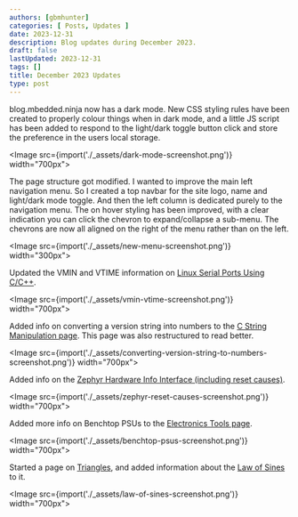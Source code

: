 ```yaml
---
authors: [gbmhunter]
categories: [ Posts, Updates ]
date: 2023-12-31
description: Blog updates during December 2023.
draft: false
lastUpdated: 2023-12-31
tags: []
title: December 2023 Updates
type: post
---
```



blog.mbedded.ninja now has a dark mode. New CSS styling rules have been created to properly colour things when in dark mode, and a little JS script has been added to respond to the light/dark toggle button click and store the preference in the users local storage.

<Image src={import('./_assets/dark-mode-screenshot.png')} width="700px"></Image>

The page structure got modified. I wanted to improve the main left navigation menu. So I created a top navbar for the site logo, name and light/dark mode toggle. And then the left column is dedicated purely to the navigation menu. The on hover styling has been improved, with a clear indication you can click the chevron to expand/collapse a sub-menu. The chevrons are now all aligned on the right of the menu rather than on the left.

<Image src={import('./_assets/new-menu-screenshot.png')} width="300px"></Image>

Updated the VMIN and VTIME information on [Linux Serial Ports Using C/C++](/programming/operating-systems/linux/linux-serial-ports-using-c-cpp/).

<Image src={import('./_assets/vmin-vtime-screenshot.png')} width="700px"></Image>

Added info on converting a version string into numbers to the [C String Manipulation page](/programming/languages/c/string-manipulation-in-c/#converting-a-version-string-to-numbers). This page was also restructured to read better.

<Image src={import('./_assets/converting-version-string-to-numbers-screenshot.png')} width="700px"></Image>

Added info on the [Zephyr Hardware Info Interface (including reset causes)](/programming/operating-systems/zephyr/#hardware-info).

<Image src={import('./_assets/zephyr-reset-causes-screenshot.png')} width="700px"></Image>

Added more info on Benchtop PSUs to the [Electronics Tools page](/electronics/tools/).

<Image src={import('./_assets/benchtop-psus-screenshot.png')} width="700px"></Image>

Started a page on [Triangles](/mathematics/geometry/triangles/), and added information about the [Law of Sines](/mathematics/geometry/triangles/#law-of-sines) to it.

<Image src={import('./_assets/law-of-sines-screenshot.png')} width="700px"></Image>
